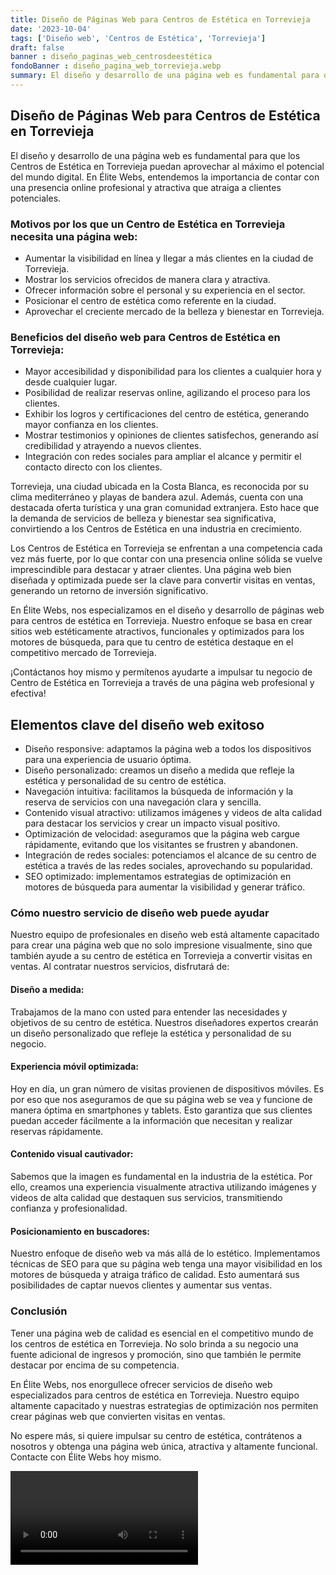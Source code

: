 ```yaml
---
title: Diseño de Páginas Web para Centros de Estética en Torrevieja
date: '2023-10-04'
tags: ['Diseño web', 'Centros de Estética', 'Torrevieja']
draft: false
banner : diseño_paginas_web_centrosdeestética
fondoBanner : diseño_pagina_web_torrevieja.webp
summary: El diseño y desarrollo de una página web es fundamental para que los Centros de Estética en Torrevieja puedan aprovechar al máximo el potencial del mundo digital. En Élite Webs, entendemos la importancia de contar con una presencia online profesional y atractiva que atraiga a clientes potenciales.
---
```


## Diseño de Páginas Web para Centros de Estética en Torrevieja

El diseño y desarrollo de una página web es fundamental para que los Centros de Estética en Torrevieja puedan aprovechar al máximo el potencial del mundo digital. En Élite Webs, entendemos la importancia de contar con una presencia online profesional y atractiva que atraiga a clientes potenciales.

### Motivos por los que un Centro de Estética en Torrevieja necesita una página web:

- Aumentar la visibilidad en línea y llegar a más clientes en la ciudad de Torrevieja.
- Mostrar los servicios ofrecidos de manera clara y atractiva.
- Ofrecer información sobre el personal y su experiencia en el sector.
- Posicionar el centro de estética como referente en la ciudad.
- Aprovechar el creciente mercado de la belleza y bienestar en Torrevieja.

### Beneficios del diseño web para Centros de Estética en Torrevieja:

- Mayor accesibilidad y disponibilidad para los clientes a cualquier hora y desde cualquier lugar.
- Posibilidad de realizar reservas online, agilizando el proceso para los clientes.
- Exhibir los logros y certificaciones del centro de estética, generando mayor confianza en los clientes.
- Mostrar testimonios y opiniones de clientes satisfechos, generando así credibilidad y atrayendo a nuevos clientes.
- Integración con redes sociales para ampliar el alcance y permitir el contacto directo con los clientes.

Torrevieja, una ciudad ubicada en la Costa Blanca, es reconocida por su clima mediterráneo y playas de bandera azul. Además, cuenta con una destacada oferta turística y una gran comunidad extranjera. Esto hace que la demanda de servicios de belleza y bienestar sea significativa, convirtiendo a los Centros de Estética en una industria en crecimiento.

Los Centros de Estética en Torrevieja se enfrentan a una competencia cada vez más fuerte, por lo que contar con una presencia online sólida se vuelve imprescindible para destacar y atraer clientes. Una página web bien diseñada y optimizada puede ser la clave para convertir visitas en ventas, generando un retorno de inversión significativo.

En Élite Webs, nos especializamos en el diseño y desarrollo de páginas web para centros de estética en Torrevieja. Nuestro enfoque se basa en crear sitios web estéticamente atractivos, funcionales y optimizados para los motores de búsqueda, para que tu centro de estética destaque en el competitivo mercado de Torrevieja.

¡Contáctanos hoy mismo y permítenos ayudarte a impulsar tu negocio de Centro de Estética en Torrevieja a través de una página web profesional y efectiva!

<GifSeo />

<Cta />

## Elementos clave del diseño web exitoso

- Diseño responsive: adaptamos la página web a todos los dispositivos para una experiencia de usuario óptima.
- Diseño personalizado: creamos un diseño a medida que refleje la estética y personalidad de su centro de estética.
- Navegación intuitiva: facilitamos la búsqueda de información y la reserva de servicios con una navegación clara y sencilla.
- Contenido visual atractivo: utilizamos imágenes y videos de alta calidad para destacar los servicios y crear un impacto visual positivo.
- Optimización de velocidad: aseguramos que la página web cargue rápidamente, evitando que los visitantes se frustren y abandonen.
- Integración de redes sociales: potenciamos el alcance de su centro de estética a través de las redes sociales, aprovechando su popularidad.
- SEO optimizado: implementamos estrategias de optimización en motores de búsqueda para aumentar la visibilidad y generar tráfico.

### Cómo nuestro servicio de diseño web puede ayudar

Nuestro equipo de profesionales en diseño web está altamente capacitado para crear una página web que no solo impresione visualmente, sino que también ayude a su centro de estética en Torrevieja a convertir visitas en ventas. Al contratar nuestros servicios, disfrutará de:

#### Diseño a medida:

Trabajamos de la mano con usted para entender las necesidades y objetivos de su centro de estética. Nuestros diseñadores expertos crearán un diseño personalizado que refleje la estética y personalidad de su negocio.

#### Experiencia móvil optimizada:

Hoy en día, un gran número de visitas provienen de dispositivos móviles. Es por eso que nos aseguramos de que su página web se vea y funcione de manera óptima en smartphones y tablets. Esto garantiza que sus clientes puedan acceder fácilmente a la información que necesitan y realizar reservas rápidamente.

#### Contenido visual cautivador:

Sabemos que la imagen es fundamental en la industria de la estética. Por ello, creamos una experiencia visualmente atractiva utilizando imágenes y videos de alta calidad que destaquen sus servicios, transmitiendo confianza y profesionalidad.

#### Posicionamiento en buscadores:

Nuestro enfoque de diseño web va más allá de lo estético. Implementamos técnicas de SEO para que su página web tenga una mayor visibilidad en los motores de búsqueda y atraiga tráfico de calidad. Esto aumentará sus posibilidades de captar nuevos clientes y aumentar sus ventas.

### Conclusión

Tener una página web de calidad es esencial en el competitivo mundo de los centros de estética en Torrevieja. No solo brinda a su negocio una fuente adicional de ingresos y promoción, sino que también le permite destacar por encima de su competencia.

En Élite Webs, nos enorgullece ofrecer servicios de diseño web especializados para centros de estética en Torrevieja. Nuestro equipo altamente capacitado y nuestras estrategias de optimización nos permiten crear páginas web que convierten visitas en ventas.

No espere más, si quiere impulsar su centro de estética, contrátenos a nosotros y obtenga una página web única, atractiva y altamente funcional. Contacte con Élite Webs hoy mismo.

<Video />

<CtaBot job='Centros de Estética' city='Torrevieja'/>

<Gmaps query='Torrevieja+españa+maps' />